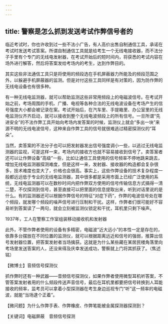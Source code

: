 ```yaml
---
---
---
```

title: 警察是怎么抓到发送考试作弊信号者的
---




临近考试时，你也许收到过一些不法小广告，有人高价出售自制通信工具，承诺在考试时发送考试答案。所谓自制通信工具就是给考生一个无线电接收器，而不法分子手里有个专门的无线电发射器，在考试开始后的短时间内，将获悉的考试内容在场外进行解答，然后将答案发给考场内的考生，达到作弊目的。

其实这些非法通信工具只是将使用的频段选在手机屏蔽器力所能及的频段范围之外，以躲避手机屏蔽器的监测。但是对付这些工具同样是有对策的，因为防作弊的无线电设备也有很多种。

有一种无线电监测器，就可以帮助监测这些非常用频段上的电磁波信号。在考试开始之前，考场周围的手机、广播、电视等各种合法的无线电波设备在考场产生的信号强度大小都会被记录在案。考试开始后，在汽车里、手提箱里、办公室里的无线电监测仪齐齐启动，就可以接收到整个无线电波频段上的所有信号。一旦所谓“先进安全”的不法作弊工具开始向考场内发答案的时候，监测仪上就会“多出一块”来源不明的无线电波信号，这种来自作弊工具的信号就很难逃过精密探测仪的“耳朵”。



当然，卖答案的不法分子也可以把发射器发出信号强度调小一些，以逃过无线电监测器的监视，可是这样一来，考场内的接收方也就不容易接收到信号了。卖答案者还可以让作弊设备“高级”一些，比如让通信工具使用的信号频率不停地跳来跳去，增加无线电监测器探测难度，但是这样一来，发射器、接收器的构造都会复杂很多，技术难度也变大了，价格也会很高。事实上，这些作弊设备的技术复杂程度一般都远远低于专业的无线电监测器，其中很多都是采用市面上已经广泛使用的系统，无线电监测器可以在数秒时间内把作弊双方使用的信号传输信息方式搞得一清二楚，不仅探测到信号，甚至直接可以把里面的信息提取出来，听到对话里说的是什么。有的监测器还可以根据作弊信号的特征“对症下药”，作弊的电波信号处在哪个频段，就发哪个频段的噪声信号进行压制和干扰。这样，作弊者们很可能好不容易听到答案读了一两句，就会立刻被监测仪锁定和干扰，耳机里只剩下噪声。

1937年，工人在警察工作室组装移动接收机和发射器



此外，不管作弊者使用的设备有多精密，电磁波“近大远小”的本性一定是存在的，依靠多台摆放在不同位置的监测仪，就可以根据距离远近和信号的强弱，推算出信号发射器位置，把答案发射者当场擒获。这就是为什么某些藏在某居民楼角落里向考场里发送答案的人，还没来得及庆幸发送成功，警察就上门将其抓获了。（焦述铭）





【微博士】音频信号探测仪



抓作弊时还有一种武器——音频信号探测仪，如果作弊者使用微型耳机听答案，不管答案发射者用的什么频段传送声音信号，最后在耳机里都要把信号转换到人耳能接收的频率，监考员可以拿着小型探测器在考生身边巡视专门“听”这一频率的电磁波，就能“当场逮个正着”。

【微问题】为什么作弊手表、作弊橡皮、作弊笔能被金属探测器探测到？

【关键词】电磁屏蔽　音频信号探测
